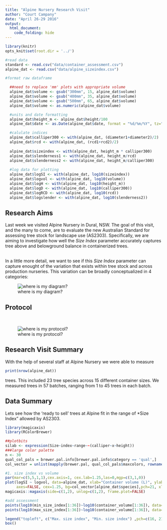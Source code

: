 ```yaml
---
title: "Alpine Nursery Research Visit"
author: "Court Campany"
date: "April 26-29 2016"
output: 
  html_document:
    code_folding: hide
---
```


```r
library(knitr)
opts_knit$set(root.dir = '../')
```

```r
#read data
standard <- read.csv("data/container_assessment.csv")
alpine_dat <- read.csv("data/alpine_sizeindex.csv")

#format raw dataframe

  ##need to replace 'mm' plots with appropriate volume
  alpine_dat$volume <- gsub("300mm", 15, alpine_dat$volume)
  alpine_dat$volume <- gsub("400mm", 35, alpine_dat$volume)
  alpine_dat$volume <- gsub("500mm", 65, alpine_dat$volume)
  alpine_dat$volume <- as.numeric(alpine_dat$volume)

  #units and date formatting
  alpine_dat$height_m <- alpine_dat$height/100
  alpine_dat$date <- as.Date(alpine_dat$date, format = "%d/%m/%Y", tz="AEST")

  #calulate indices
  alpine_dat$calliper300 <- with(alpine_dat, (diameter1+diameter2)/2)
  alpine_dat$rcd <- with(alpine_dat, (rcd1+rcd2)/2)
  
  alpine_dat$sizeindex <- with(alpine_dat, height_m * calliper300)
  alpine_dat$slenderness1 <- with(alpine_dat, height_m/rcd)
  alpine_dat$slenderness2 <- with(alpine_dat, height_m/calliper300)
  
  #log data for plotting
  alpine_dat$logSI <- with(alpine_dat, log10(sizeindex))
  alpine_dat$logvol <- with(alpine_dat, log10(volume))
  alpine_dat$logH <- with(alpine_dat, log10(height_m))
  alpine_dat$logD <- with(alpine_dat, log10(calliper300))
  alpine_dat$logRCD <- with(alpine_dat, log10(rcd))
  alpine_dat$logslender <- with(alpine_dat, log10(slenderness2))

```


## Research Aims

Last week we visited Alpine Nursery in Dural, NSW.  The goal of this visit, and the many to come, are to evaluate the new Australian Standard for assessing tree stock for landscape use (AS2303).  Specifically, we are aiming to investigate how well the *Size Index* parameter accurately captures tree above and belowground balance in containerized trees.

\
In a little more detail, we want to see if this *Size Index* parameter can capture enought of the variation that exists within tree stock and across production nurseries.  This variation can be broadly conceptualized in 4 categories:

<div style="width:1000px; height=1000px;" align=center>
![where is my diagram?](concept.png)
</div>

## Protocol
\
<div style="width:500px; height=500px;" align=center>
![where is my protocol?](protocol.png)
</div>
## Research Visit Summary

With the help of several staff at Alpine Nursery we were able to measure 
```r
print(nrow(alpine_dat))
```
trees. This included 23 tree species across 15 different container sizes.  We measured trees in 57 batches, ranging from 1 to 45 trees in each batch.


## Data Summary
 Lets see how the 'ready to sell' trees at Alpine fit in the range of *Size Index" allowed by AS2303.

```r
library(magicaxis)
library(RColorBrewer)

##plotbits
silab <- expression(Size~index~range~~(calliper~x~height))
###large color palette
n <- 30
qual_col_pals = brewer.pal.info[brewer.pal.info$category == 'qual',]
col_vector = unlist(mapply(brewer.pal, qual_col_pals$maxcolors, rownames(qual_col_pals)))

#1. size index vs volume
par(mar=c(5,5,1,1),cex.axis=1, cex.lab=1.25,las=0,mgp=c(3,1,0))
plot(logSI ~ logvol, data=alpine_dat, xlab="Container volume (L)", ylab=silab,
     axes=FALSE, cex=1.25, bg=col_vector[alpine_dat$species],pch=21, xlim=c(.5,3.75), ylim=c(.5,3.5))
magicaxis::magaxis(side=c(1,2), unlog=c(1,2), frame.plot=FALSE)

#add assessment
points(log10(min_size_index[1:36])~log10(container_volume[1:36]), data=standard, bg="grey65",   type='l',lwd=2)
points(log10(max_size_index[1:36])~log10(container_volume[1:36]), data=standard, col="black",  type='l', lwd=2)

legend("topleft", c("Max. size index", "Min. size index") ,pch=c(16, 21), cex=1.25, bty='n', inset=.01)
box()

```




